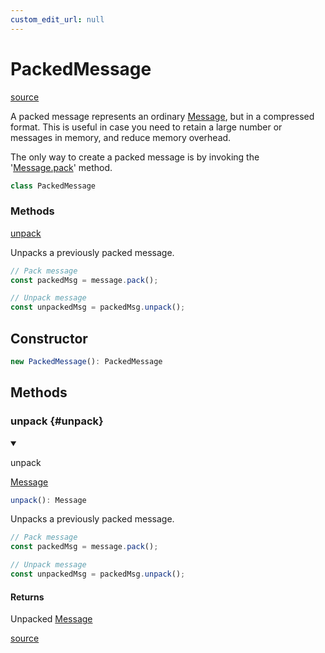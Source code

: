 ```yaml
---
custom_edit_url: null
---
```


# PackedMessage
<div className="doc-side">
<div className="doc-main-source">

[source](https://github.com/layline-io/layline-docusaurus/blob/28d5da4/projects/layline/src/classes/PackedMessage.ts#L9)

</div>
</div>

<div className="doc-subtitle">

A packed message represents an ordinary [Message](Message), but in a compressed format.
This is useful in case you need to retain a large number or messages in memory, and reduce memory overhead.

The only way to create a packed message is by invoking the '[Message.pack](./Message#pack)' method.

</div>

```ts
class PackedMessage
```

<div className="doc-summary doc-methods">
<h3 className="doc-summary-title">Methods</h3>
<div className="doc-summary-item">
<div className="doc-summary-name"><a href="#unpack">unpack</a></div>
<div className="doc-summary-desc">

Unpacks a previously packed message.

```js
// Pack message
const packedMsg = message.pack();

// Unpack message
const unpackedMsg = packedMsg.unpack();
```

</div>
</div>
</div>

## Constructor

```ts
new PackedMessage(): PackedMessage
```

## Methods

<div className="doc-header-hidden">

### unpack {#unpack}

</div>

<div className="doc-entry">

<details open className="doc-method">

<summary className="doc-member">

<span className="doc-name">unpack</span>

<span className="doc-type">

[Message](Message)

</span>

</summary>

```ts
unpack(): Message
```

<div className="doc-desc">

Unpacks a previously packed message.

```js
// Pack message
const packedMsg = message.pack();

// Unpack message
const unpackedMsg = packedMsg.unpack();
```

</div>

<h4 className="doc-comment-title">Returns</h4>

Unpacked [Message](Message)

</details>

<div className="doc-source">

[source](https://github.com/layline-io/layline-docusaurus/blob/28d5da4/projects/layline/src/classes/PackedMessage.ts#L24)

</div>

</div>